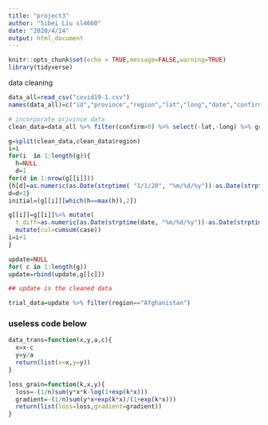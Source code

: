 ```yaml
---
title: "project3"
author: "Sibei Liu sl4660"
date: "2020/4/14"
output: html_document
---
```


```r
knitr::opts_chunk$set(echo = TRUE,message=FALSE,warning=TRUE)
library(tidyverse)
```

data cleaning
```r
data_all=read_csv("covid19-1.csv") 
names(data_all)=c("id","province","region","lat","long","date","confirm","fatality") 

# incorporate privince data
clean_data=data_all %>% filter(confirm>0) %>% select(-lat,-long) %>% group_by(region,date) %>%summarise(case=sum(confirm)) 

g=split(clean_data,clean_data$region)
i=i
for(i  in 1:length(g)){
  h=NULL
  d=1
for(d in 1:nrow(g[[i]]))
{h[d]=as.numeric(as.Date(strptime( "1/1/20", "%m/%d/%y"))-as.Date(strptime(g[[i]][d,2], "%m/%d/%y")))
d=d+1}
initial=(g[[i]][which(h==max(h)),2])

g[[i]]=g[[i]]%>% mutate(
  t_diff=as.numeric(as.Date(strptime(date, "%m/%d/%y"))-as.Date(strptime(initial, "%m/%d/%y")))) %>% 
  mutate(cul=cumsum(case))
i=i+1
}

update=NULL
for( c in 1:length(g))
update=rbind(update,g[[c]])

## update is the cleaned data

trial_data=update %>% filter(region=="Afghanistan")
```

### useless code below
```r

data_trans=function(x,y,a,c){
  x=x-c
  y=y/a
  return(list(x=x,y=y))
}

loss_grain=function(k,x,y){
  loss=-(1/n)sum(y*x*k-log(1+exp(k*x)))
  gradient=-(1/n)sum(y*x+exp(k*x)/(1+exp(k*x)))
  return(list(loss=loss,gradient=gradient))
}

```

